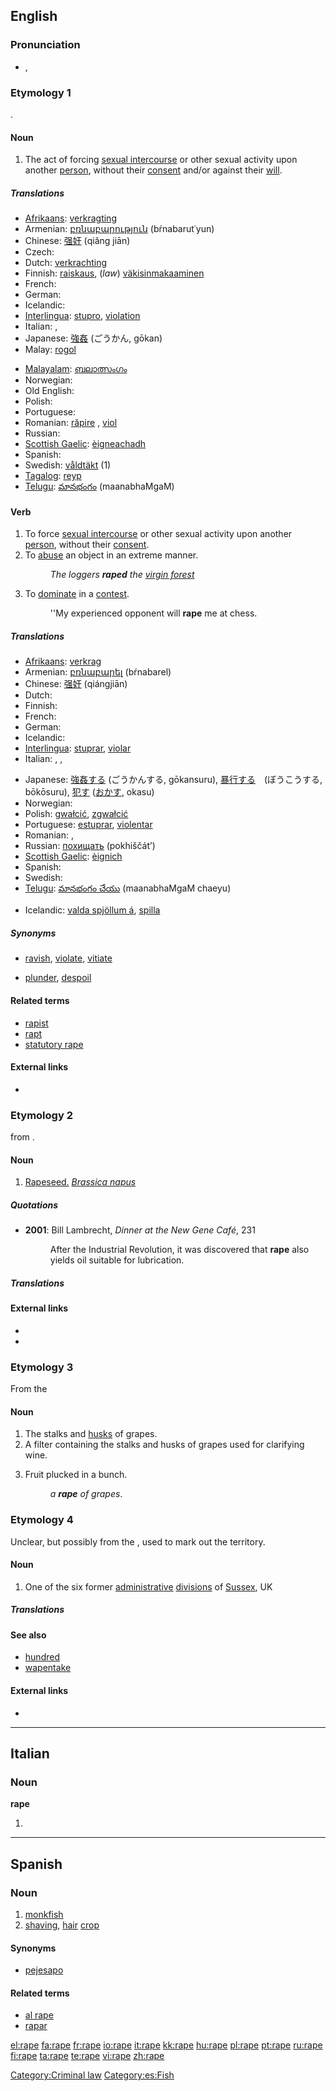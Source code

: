 {{wikipedia|dab=rape (disambiguation)|Rape}}
{{also|râpé}}
==English==

===Pronunciation===
* {{a|UK|US}} {{IPA|/ɹeɪp/}}, {{SAMPA|/reIp/}}
*: {{rhymes|eɪp}}

===Etymology 1===
{{etyl|la}} {{term|rapio|rapiō|to abduct or seize by force|lang=la}}.

====Noun====
{{en-noun}}

# {{crime}} The act of forcing [[sexual intercourse]] or other sexual activity upon another [[person]], without their [[consent]] and/or against their [[will]].

=====Translations=====
{{trans-top|the act of forcing sexual activity}}
* [[Afrikaans]]: [[verkragting]]
* Armenian: [[բռնաբարություն]] (bŕnabarut῾yun)
* Chinese: [[强奸]] (qiǎng jiān)
* Czech: {{t-|cs|znásilnění|n}}
* Dutch: [[verkrachting]] {{f}}
* Finnish: [[raiskaus]], (''law'') [[väkisinmakaaminen]]
* French: {{t+|fr|viol|m}}
* German: {{t+|de|Vergewaltigung|f}}
* Icelandic: {{t-|is|nauðgun|f}}
* [[Interlingua]]: [[stupro]], [[violation]]
* Italian: {{t-|it|stupro|m}}, {{t+|it|violento|m}}
* Japanese: [[強姦]] (ごうかん, gōkan)
* Malay: [[rogol]]
{{trans-mid}}
* [[Malayalam]]: [[ബലാത്സംഗം]]
* Norwegian: {{t-|no|voldtekt}}
* Old English: {{t-|ang|unrihthæmed|alt=unrihthǣmed|xs=Old English}}
* Polish: {{t+|pl|gwałt|m}}
* Portuguese: {{t+|pt|estupro|m}}
* Romanian: [[răpire]] {{f}}, [[viol]] {{n}}
* Russian: {{t|ru|преступление|n|tr=prestuplénije|sc=Cyrl}}
* [[Scottish Gaelic]]: [[èignich|èigneachadh]] {{m}}
* Spanish: {{t+|es|violación|f}}
* Swedish: [[våldtäkt]] {{c}} (1)
* [[Tagalog]]: [[reyp]]
* [[Telugu]]: [[మానభంగం]] (maanabhaMgaM)
{{trans-bottom}}

====Verb====
{{en-verb|rap|ing}}

# To force [[sexual intercourse]] or other sexual activity upon another [[person]], without their [[consent]].
# To [[abuse]] an object in an extreme manner.
#: ''The loggers '''raped''' the [[virgin forest]]''
# {{slang}} To [[dominate]] in a [[contest]].
#: ''My experienced opponent will '''rape''' me at chess.

=====Translations=====
{{trans-top|to force sexual intercourse}}
* [[Afrikaans]]: [[verkrag]]
* Armenian: [[բռնաբարել]] (bŕnabarel)
* Chinese: [[强奸]] (qiángjiān)
* Dutch: {{t+|nl|verkrachten}}
* Finnish: {{t+|fi|raiskata}}
* French: {{t+|fr|violer}}
* German: {{t-|de|vergewaltigen}}
* Icelandic: {{t-|is|nauðga}}
* [[Interlingua]]: [[stuprar]], [[violar]]
* Italian: {{t-|it|stuprare}}, {{t+|it|violentare}}, {{t+|it|violare}}
{{trans-mid}}
* Japanese: [[強姦]]する (ごうかんする, gōkansuru), [[暴行]]する　(ぼうこうする, bōkōsuru), [[犯す]] ([[おかす]], okasu)
* Norwegian: {{t-|no|voldta}}
* Polish: [[gwałcić]], [[zgwałcić]]
* Portuguese: [[estuprar]], [[violentar]]
* Romanian: {{t+|ro|răpi}}, {{t+|ro|viola}}
* Russian: [[похищать]] (pokhiščát’)
* [[Scottish Gaelic]]: [[èignich]]
* Spanish: {{t-|es|violar}}
* Swedish: {{t+|sv|våldta}}
* [[Telugu]]: [[మానభంగం చేయు]] (maanabhaMgaM chaeyu)
{{trans-bottom}}

{{trans-top|to cause damage, destruction to a countryside, nature etc}}
* Icelandic: [[valda spjöllum á]], [[spilla]]
{{trans-mid}}
{{trans-bottom}}

=====Synonyms=====
* {{sense|to force sexual intercourse}} [[ravish]], [[violate]], [[vitiate]]
* {{sense|to abuse}} [[plunder]], [[despoil]]

====Related terms====
* [[rapist]]
* [[rapt]]
* [[statutory rape]]

====External links====
* {{pedialite|rape}}

===Etymology 2===
{{etyl|la}} {{term|rapa|lang=la}} from {{term|rapum||a turnip|lang=la}}.

====Noun====
{{en-noun|rape}}

# [[rapeseed|Rapeseed.]] ''[[Brassica napus]]''

=====Quotations=====
* '''2001''': Bill Lambrecht, ''Dinner at the New Gene Café'', 231
*: After the Industrial Revolution, it was discovered that '''rape''' also yields oil suitable for lubrication.

=====Translations=====
{{trans-see|rapeseed}}

====External links====
* {{pedialite|rapeseed}}
* {{specieslite|Brassica napus}}

===Etymology 3===
From the {{etyl|fr}} {{term|rape||grape stalk|lang=fr}}

====Noun====
{{en-noun}}

# The stalks and [[husk]]s of grapes.
# A filter containing the stalks and husks of grapes used for clarifying wine.
# {{obsolete}} Fruit plucked in a bunch.
#: ''a '''rape''' of grapes''.

===Etymology 4===
Unclear, but possibly from the {{etyl|ang}} {{term|rap||rope|lang=ang}}, used to mark out the territory.

====Noun====
{{en-noun}}

# One of the six former [[administrative]] [[divisions]] of [[Sussex]], UK

=====Translations=====
{{trans-top|grape husks}}
{{trans-mid}}
{{trans-bottom}}

{{trans-top|wine filter}}
{{trans-mid}}
{{trans-bottom}}

{{trans-top|bunch of fruit}}
{{trans-mid}}
{{trans-bottom}}

====See also====
* [[hundred]]
* [[wapentake]]

====External links====
* {{pedialite|Rape (county subdivision)}}

[[Category:Criminal law]]

----

==Italian==

===Noun===
'''rape''' {{f}}

# {{plural of|[[rapa]]|lang=Italian}}

----

==Spanish==

===Noun===
{{es-noun-m}}

# [[monkfish]]
# [[shaving]], [[hair]] [[crop]]

====Synonyms====
* {{sense|monkfish}} [[pejesapo]]

====Related terms====
* [[al rape]]
* [[rapar]]

[[Category:es:Fish]]

[[el:rape]]
[[fa:rape]]
[[fr:rape]]
[[io:rape]]
[[it:rape]]
[[kk:rape]]
[[hu:rape]]
[[pl:rape]]
[[pt:rape]]
[[ru:rape]]
[[fi:rape]]
[[ta:rape]]
[[te:rape]]
[[vi:rape]]
[[zh:rape]]